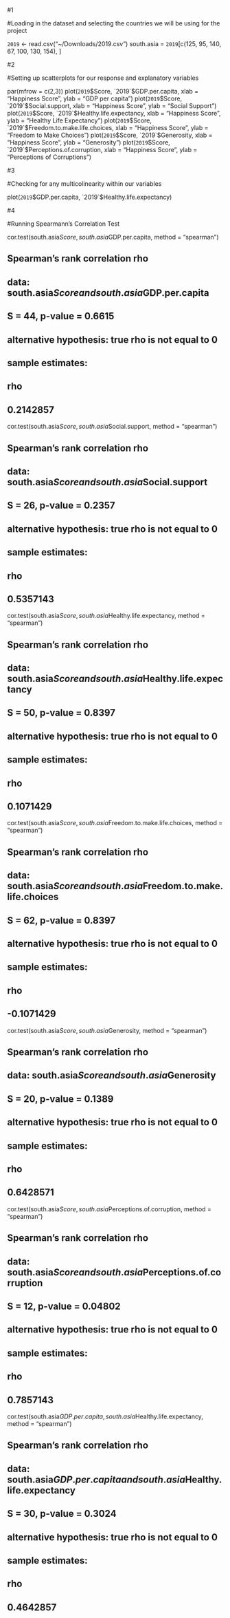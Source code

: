 
#1

#Loading in the dataset and selecting the countries we will be using for the project 

`2019` <- read.csv("~/Downloads/2019.csv")
south.asia = `2019`[c(125, 95, 140, 67, 100, 130, 154), ]


#2

#Setting up scatterplots for our response and explanatory variables 

par(mfrow = c(2,3))
plot(`2019`$Score, `2019`$GDP.per.capita, xlab = "Happiness Score", ylab = "GDP per capita")
plot(`2019`$Score, `2019`$Social.support, xlab = "Happiness Score", ylab = "Social Support")
plot(`2019`$Score, `2019`$Healthy.life.expectancy, xlab = "Happiness Score", ylab = "Healthy Life Expectancy")
plot(`2019`$Score, `2019`$Freedom.to.make.life.choices, xlab = "Happiness Score", ylab = "Freedom to Make Choices")
plot(`2019`$Score, `2019`$Generosity, xlab = "Happiness Score", ylab = "Generosity")
plot(`2019`$Score, `2019`$Perceptions.of.corruption, xlab = "Happiness Score", ylab = "Perceptions of Corruptions")


#3

#Checking for any multicolinearity within our variables 

plot(`2019`$GDP.per.capita, `2019`$Healthy.life.expectancy)

#4

#Running Spearmann's Correlation Test 

cor.test(south.asia$Score, south.asia$GDP.per.capita, method = "spearman")

##
##  Spearman’s rank correlation rho
##
## data:  south.asia$Score and south.asia$GDP.per.capita
## S = 44, p-value = 0.6615
## alternative hypothesis: true rho is not equal to 0
## sample estimates:
##       rho
## 0.2142857

cor.test(south.asia$Score, south.asia$Social.support, method = "spearman")

##
##  Spearman’s rank correlation rho
##
## data:  south.asia$Score and south.asia$Social.support
## S = 26, p-value = 0.2357
## alternative hypothesis: true rho is not equal to 0
## sample estimates:
##       rho
## 0.5357143

cor.test(south.asia$Score, south.asia$Healthy.life.expectancy, method = "spearman")

##
##  Spearman’s rank correlation rho
##
## data:  south.asia$Score and south.asia$Healthy.life.expectancy
## S = 50, p-value = 0.8397
## alternative hypothesis: true rho is not equal to 0
## sample estimates:
##       rho
## 0.1071429

cor.test(south.asia$Score, south.asia$Freedom.to.make.life.choices, method = "spearman")

##
##  Spearman’s rank correlation rho
##
## data:  south.asia$Score and south.asia$Freedom.to.make.life.choices
## S = 62, p-value = 0.8397
## alternative hypothesis: true rho is not equal to 0
## sample estimates:
##        rho
## -0.1071429

cor.test(south.asia$Score, south.asia$Generosity, method = "spearman")

##
##  Spearman’s rank correlation rho
##
## data:  south.asia$Score and south.asia$Generosity
## S = 20, p-value = 0.1389
## alternative hypothesis: true rho is not equal to 0
## sample estimates:
##       rho
## 0.6428571

cor.test(south.asia$Score, south.asia$Perceptions.of.corruption, method = "spearman")

##
##  Spearman’s rank correlation rho
##
## data:  south.asia$Score and south.asia$Perceptions.of.corruption
## S = 12, p-value = 0.04802
## alternative hypothesis: true rho is not equal to 0
## sample estimates:
##       rho
## 0.7857143

cor.test(south.asia$GDP.per.capita, south.asia$Healthy.life.expectancy, method = "spearman")

##
##  Spearman’s rank correlation rho
##
## data:  south.asia$GDP.per.capita and south.asia$Healthy.life.expectancy
## S = 30, p-value = 0.3024
## alternative hypothesis: true rho is not equal to 0
## sample estimates:
##       rho
## 0.4642857







